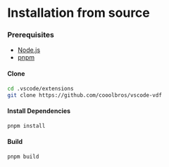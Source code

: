 # Installation from source

### Prerequisites

 - [Node.js](https://nodejs.org)
 - [pnpm](https://pnpm.io)

#### Clone

```sh
cd .vscode/extensions
git clone https://github.com/cooolbros/vscode-vdf
```

#### Install Dependencies

```sh
pnpm install
```

#### Build

```bash
pnpm build
```
